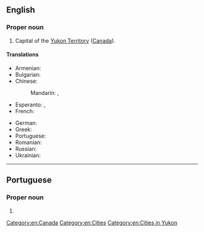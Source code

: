 {{also|white horse}}
==English==
{{wikipedia}}

===Proper noun===
{{en-proper noun|head=[[white|White]][[horse]]}}

# Capital of the [[Yukon Territory]] ([[Canada]]).

====Translations====
{{trans-top|capital of the Yukon Territory, Canada}}
* Armenian: {{t|hy|Ուայտհորս|sc=Armn}}
* Bulgarian: {{t|bg|Уайтхорс|sc=Cyrl}}
* Chinese:
*: Mandarin: {{t|cmn|怀特霍斯|sc=Hani}}, {{t|cmn|白馬市|sc=Hani}}
* Esperanto: {{t|eo|Whitehorse}}, {{qualifier|Esperantized}} {{t|eo|Vajtohorso}}
* French: {{t-needed|fr}}
{{trans-mid}}
* German: {{t+|de|Whitehorse}}
* Greek: {{t|el|Γουάιτχορς|n|sc=Grek}}
* Portuguese: {{t|pt|Whitehorse|f}}
* Romanian: {{t|ro|Whitehorse}}
* Russian: {{t|ru|Уайтхорс||tr=}}
* Ukrainian: {{t|uk|Вайтхорс|sc=Cyrl}}
{{trans-bottom}}

[[Category:en:Canada]]
[[Category:en:Cities]]
[[Category:en:Cities in Yukon]]

----

==Portuguese==

===Proper noun===
{{pt-proper noun|f}}

# {{place|pt|city/regional capital|territory/Yukon|c/Canada|t1=Whitehorse}}